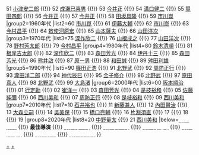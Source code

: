 {{Navbox
|name=藍絲帶獎最佳導演
|title=[[藍絲帶獎 (電影)|<span style="color:white;">藍絲帶獎</span>]]最佳導演
|basestyle=background-color:	#002FA7;color:white
|group1=1950年代
|list1=50 [[今井正]] {{!}} 51 [[小津安二郎]] {{!}} 52 [[成瀨巳喜男]] {{!}} 53 [[今井正]] {{!}} 54 [[溝口健二]] {{!}} 55 [[豐田四郎]] {{!}} 56 [[今井正]] {{!}} 57 [[今井正]] {{!}} 58 [[田坂具隆]] {{!}} 59 [[市川崑]]
|group2=1960年代
|list2=60 [[市川崑]] {{!}} 61 [[伊藤大輔]] {{!}} 62 [[市川崑]] {{!}} 63 [[今村昌平]] {{!}} 64 [[敕使河原宏]] {{!}} 65 [[山本薩夫]] {{!}} 66 [[山田洋次]]
|group3=1970年代
|list3=75 [[深作欣二]] {{!}} 76 [[山根成之]] {{!}} 77 [[山田洋次]] {{!}} 78 [[野村芳太郎]] {{!}} 79 [[今村昌平]]
|group4=1980年代
|list4=80 [[鈴木清順]] {{!}} 81 [[根岸吉太郎]] {{!}} 82 [[深作欣二]] {{!}} 83 [[森田芳光]] {{!}} 84 [[伊丹十三]] {{!}} 85 [[森田芳光]] {{!}} 86 [[熊井啟]] {{!}} 87 [[原一男]] {{!}} 88 [[和田誠]] {{!}} 89 [[舛田利雄]]
|group5=1990年代
|list5=90 [[篠田正浩]] {{!}} 91 [[北野武]] {{!}} 92 [[周防正行]] {{!}} 93 [[瀧田洋二郎]] {{!}} 94 [[神代辰巳]] {{!}} 95 [[金子修介]] {{!}} 96 [[北野武]] {{!}} 97 [[原田真人]] {{!}} 98 [[北野武]] {{!}} 99 [[大島渚]]
|group6=2000年代
|list6=00 [[阪本順治]] {{!}} 01 [[行定勳]] {{!}} 02 [[崔洋一]] {{!}} 03 [[森田芳光]] {{!}} 04 [[是枝裕和]] {{!}} 05 [[佐藤純彌]] {{!}} 06 [[西川美和]] {{!}} 07 [[周防正行]] {{!}} 08 [[是枝裕和]] {{!}} 09 [[西川美和]]
|group7=2010年代
|list7=10 [[石井裕也]] {{!}} 11 [[新藤兼人]] {{!}} 12 [[內田賢治]] {{!}} 13 [[大森立嗣]] {{!}} 14 [[吳美保]] {{!}} 15 [[橋口亮輔]] {{!}} 16 [[片淵須直]] {{!}} 17 {{link-ja|白石和彌|白石和彌}} {{!}} 18 {{link-ja|白石和彌|白石和彌}} {{!}} 19 {{link-ja|真利子哲也|真利子哲也}}
|group8=2020年代
|list8=20 [[中野量太]] {{!}} 21 [[西川美和]]
|below=[[:Template:藍絲帶獎最佳影片|<span style="color:white;">最佳影片</span>]] {{!}} '''最佳導演''' {{!}} [[:Template:藍絲帶獎最佳男主角|<span style="color:white;">最佳男主角</span>]] {{!}} [[:Template:藍絲帶獎最佳女主角|<span style="color:white;">最佳女主角</span>]] {{!}} [[:Template:藍絲帶獎最佳男配角|<span style="color:white;">最佳男配角</span>]] {{!}} [[:Template:藍絲帶獎最佳女配角|<span style="color:white;">最佳女配角</span>]] {{!}} [[:Template:藍絲帶獎最佳新人|<span style="color:white;">最佳新人</span>]] {{!}} [[:Template:蓝丝带奖最佳外语片|<span style="color:white;">最佳外语片</span>]] 
}}<noinclude>
[[Category:藍絲帶獎 (電影)|+]]
[[Category:藍絲帶獎最佳導演得主|+]]
</noinclude>